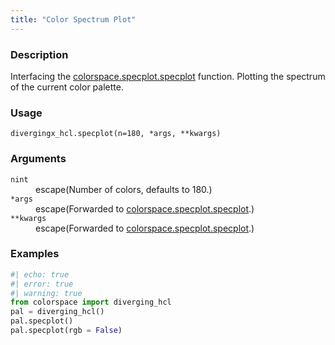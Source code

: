 ```yaml
---
title: "Color Spectrum Plot"
---
```


### Description

Interfacing the [colorspace.specplot.specplot](colorspace.specplot.specplot.qmd) function.
Plotting the spectrum of the current color palette.

### Usage

<pre><code class='language-python'>divergingx_hcl.specplot(n=180, *args, **kwargs)</code></pre>

### Arguments

<dl class="pyp-list param-list">
  <dt style = "white-space: nowrap; font-family: monospace; vertical-align: top">
   <code id="colorspace.palettes.divergingx_hcl.specplot:n">n</code><code class="argument-class">int</code>
  </dt>
 <dd>escape(Number of colors, defaults to 180.)</dd>
  <dt style = "white-space: nowrap; font-family: monospace; vertical-align: top">
   <code id="colorspace.palettes.divergingx_hcl.specplot:*args">*args</code>
  </dt>
 <dd>escape(Forwarded to [colorspace.specplot.specplot](colorspace.specplot.specplot.qmd).)</dd>
  <dt style = "white-space: nowrap; font-family: monospace; vertical-align: top">
   <code id="colorspace.palettes.divergingx_hcl.specplot:**kwargs">**kwargs</code>
  </dt>
 <dd>escape(Forwarded to [colorspace.specplot.specplot](colorspace.specplot.specplot.qmd).)</dd>
</dl>

### Examples

```python
#| echo: true
#| error: true
#| warning: true
from colorspace import diverging_hcl
pal = diverging_hcl()
pal.specplot()
pal.specplot(rgb = False)
```



